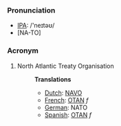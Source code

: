 ===Pronunciation===
*[[IPA]]: /'neɪtəʊ/
*[NA-TO]
===Acronym===
#North Atlantic Treaty Organisation
#:'''Translations'''
#:*[[Dutch]]: [[NAVO]]
#:*[[French]]: [[OTAN]] ''f''
#:*[[German]]: NATO
#:*[[Spanish]]: [[OTAN]] ''f''